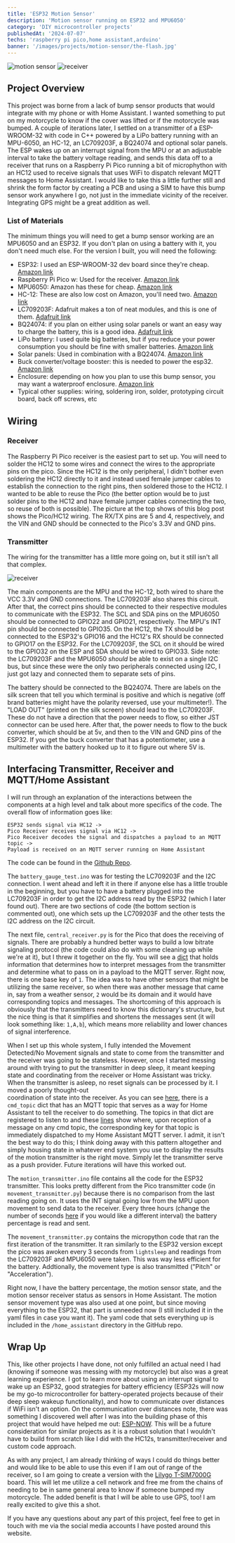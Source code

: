 ```yaml
---
title: 'ESP32 Motion Sensor'
description: 'Motion sensor running on ESP32 and MPU6050'
category: 'DIY microcontroller projects'
publishedAt: '2024-07-07'
techs: 'raspberry pi pico,home assistant,arduino'
banner: '/images/projects/motion-sensor/the-flash.jpg'
---
```


<div className='flex items-center'>
  <Img
    mdx
    publicId='/images/projects/motion-sensor/motion_sensor.jpg'
    alt='motion sensor'
    width={375}
    height={450}
  />
  <Img
    mdx
    publicId='/images/projects/motion-sensor/pico-receiver.jpg'
    alt='receiver'
    width={375}
    height={450}
  />
</div>

## Project Overview

This project was borne from a lack of bump sensor products that would integrate with my phone or with Home Assistant. I wanted something to put on my motorcycle to know if
the cover was lifted or if the motorcycle was bumped. A couple of iterations later, I settled on a transmitter of a ESP-WROOM-32 with code in C++ powered by a LiPo battery running with an MPU-6050, an HC-12, an LC709203F,
a BQ24074 and optional solar panels. The ESP wakes up on an interrupt signal from the MPU or at an adjustable interval to take the battery voltage reading, and sends this data off to a receiver that runs on a Raspberry Pi Pico
running a bit of microphython with an HC12 used to receive signals that uses WiFi to dispatch relevant MQTT messages to Home Assistant. I would like to take this a little further still and shrink the form factor by
creating a PCB and using a SIM to have this bump sensor work anywhere I go, not just in the immediate vicinity of the receiver. Integrating GPS might be a great addition as well.

### List of Materials

The minimum things you will need to get a bump sensor working are an MPU6050 and an ESP32. If you don't plan on using a battery with it, you don't need much else.
For the version I built, you will need the following:

- ESP32: I used an ESP-WROOM-32 dev board since they're cheap. [Amazon link](https://www.amazon.com/gp/product/B07WCG1PLV/ref=ppx_yo_dt_b_search_asin_image?ie=UTF8&th=1)
- Raspberry Pi Pico w: Used for the receiver. [Amazon link](https://www.amazon.com/dp/B09437S9X4?ref=nb_sb_ss_w_as-reorder_k1_1_9&amp=&crid=3ADO09OI5QC9G&amp=&sprefix=raspberry)
- MPU6050: Amazon has these for cheap. [Amazon link](https://www.amazon.com/gp/product/B00LP25V1A/ref=ppx_yo_dt_b_search_asin_title?ie=UTF8&th=1)
- HC-12: These are also low cost on Amazon, you'll need two. [Amazon link](https://amazon.com/HiLetgo-Wireless-Replace-Bluetooth-Antenna/dp/B01MYTE1XR/ref=sr_1_2?crid=1W0FLZCJLY6VT&dib=eyJ2IjoiMSJ9.6EYWDZ0oR60xKp7xyn0n5WZHpPUbhSlFDThiQnDsOLeZ2DI-DyXmwv3NdPkybFcJoBrjAmIezN2kZ151ODMUsLNRZOQWFR1zOmKsDTqIgSFPb8vQRD5KG4A6VdU7HIvGcjjKQWr8tSM2LXscaRtKyD8E0aywFx9dpJ8BGdkVoY3ax0r7xXRQXM09pjy7MAM81Ky7Xl9zI2vl6e1Qj5nvx0bvYqLnd-rnqa5BV6Ic1mWEebiEjT4uR5pyCpHyliZ6_mhhTmNffX6cuDsR0qviCoLr-0yL9r9ZcH8Xvn_I_6Q.Oi0OOzltM7nqz8G_hXdVOqD6MwD8MgiLOOXteE9iTZU&dib_tag=se&keywords=hc12&qid=1724699957&sprefix=hc12%2Caps%2C115&sr=8-2)
- LC709203F: Adafruit makes a ton of neat modules, and this is one of them. [Adafruit link](https://www.adafruit.com/product/4712)
- BQ24074: if you plan on either using solar panels or want an easy way to charge the battery, this is a good idea. [Adafruit link](https://www.adafruit.com/product/4755?gad_source=1&gclid=Cj0KCQjwrKu2BhDkARIsAD7GBosD9G0SplaXmfB-4p6MjDxxLmAb3Q-fm4WGqoM28mGtt_ind25ea8caAkumEALw_wcB)
- LiPo battery: I used quite big batteries, but if you reduce your power consumption you should be fine with smaller batteries. [Amazon link](https://www.adafruit.com/product/4755?gad_source=1&gclid=Cj0KCQjwrKu2BhDkARIsAD7GBosD9G0SplaXmfB-4p6MjDxxLmAb3Q-fm4WGqoM28mGtt_ind25ea8caAkumEALw_wcB)
- Solar panels: Used in combination with a BQ24074. [Amazon link](https://www.amazon.com/gp/product/B09ZL3F7CT/ref=ppx_yo_dt_b_search_asin_title?ie=UTF8&psc=1)
- Buck converter/voltage booster: this is needed to power the esp32. [Amazon link](https://www.amazon.com/dp/B07BNHR4HW?ref=ppx_yo2ov_dt_b_fed_asin_title)
- Enclosure: depending on how you plan to use this bump sensor, you may want a waterproof enclosure. [Amazon link](https://www.amazon.com/gp/product/B09CMJQ921/ref=ppx_yo_dt_b_search_asin_title?ie=UTF8&th=1)
- Typical other supplies: wiring, soldering iron, solder, prototyping circuit board, back off screws, etc

## Wiring

### Receiver

The Raspberry Pi Pico receiver is the easiest part to set up. You will need to solder the HC12 to some wires and connect the wires to the appropriate pins on the pico. Since the HC12 is the only peripheral, I didn't bother even soldering
the HC12 directly to it and instead used female jumper cables to establish the connection to the right pins, then soldered those to the HC12. I wanted to be able to reuse the Pico (the better option would be to just solder pins to the
HC12 and have female jumper cables connecting the two, so reuse of both is possible). The picture at the top shows of this blog post shows the Pico/HC12 wiring. The RX/TX pins are 5 and 4, respectively, and the VIN and GND
should be connected to the Pico's 3.3V and GND pins.

### Transmitter

The wiring for the transmitter has a little more going on, but it still isn't all that complex.

<Img
  mdx
  publicId='/images/projects/motion-sensor/motion_sensor.png'
  alt='receiver'
  width={800}
  height={550}
/>

The main components are the MPU and the HC-12, both wired to share the VCC 3.3V and GND connections. The LC709203F also shares this circuit. After that, the correct pins should be connected to their respective modules to
communicate with the ESP32. The SCL and SDA pins on the MPU6050 should be connected to GPIO22 and GPIO21, respectively. The MPU's INT pin should be connected to GPIO35. On the HC12, the TX should be connected to the
ESP32's GPIO16 and the HC12's RX should be connected to GPIO17 on the ESP32. For the LC709203F, the SCL on it should be wired to the GPIO32 on the ESP and SDA should be wired to GPIO33. Side note: the LC709203F and the MPU6050
_should_ be able to exist on a single I2C bus, but since these were the only two peripherals connected using I2C, I just got lazy and connected them to separate sets of pins.

The battery should be connected to the BQ24074. There are labels on the silk screen that tell you which terminal is positive and which is negative (off brand batteries might have the polarity reversed, use your multimeter!).
The "LOAD OUT" (printed on the silk screen) should lead to the LC709203F. These do not have a direction that the power needs to flow, so either JST connector can be used here. After that, the power needs to flow to the
buck converter, which should be at 5v, and then to the VIN and GND pins of the ESP32. If you get the buck converter that has a potentiometer, use a multimeter with the battery hooked up to it to figure out where 5V is.

## Interfacing Transmitter, Receiver and MQTT/Home Assistant

I will run through an explanation of the interactions between the components at a high level and talk about more specifics of the code. The overall flow of information goes like:

```
ESP32 sends signal via HC12 ->
Pico Receiver receives signal via HC12 ->
Pico Receiver decodes the signal and dispatches a payload to an MQTT topic ->
Payload is received on an MQTT server running on Home Assistant
```

The code can be found in the [Github Repo](https://github.com/emackinnon1/transmitter_receiver_hc_12).

The `battery_gauge_test.ino` was for testing the LC709203F and the I2C connection. I went ahead and left it in there if anyone else has a little trouble in the beginning, but you have to have a battery
plugged into the LC709203F in order to get the I2C address read by the ESP32 (which I later found out). There are two sections of code (the bottom section is commented out), one which sets up the LC709203F and the other
tests the I2C address on the I2C circuit.

The next file, `central_receiver.py` is for the Pico that does the receiving of signals. There are probably a hundred better ways to build a low bitrate signaling protocol (the code could also do with some cleaning up
while we're at it), but I threw it together on the fly. You will see a [dict](https://github.com/emackinnon1/transmitter_receiver_hc_12/blob/main/central_receiver.py#L18-L29) that holds information that determines
how to interpret messages from the transmitter and determine what to pass on in a payload to the MQTT server. Right now, there is one base key of `1`. The idea was to have other sensors that might be utilizing the
same receiver, so when there was another message that came in, say from a weather sensor, `2` would be its domain and it would have corresponding topics and messages. The shortcoming of this approach is obviously that
the transmitters need to know this dictionary's structure, but the nice thing is that it simplifies and shortens the messages sent (it will look something like: `1,A,b`), which means more reliability and lower chances
of signal interference.

When I set up this whole system, I fully intended the Movement Detected/No Movement signals and state to come from the transmitter and the receiver was going to be stateless. However, once I started messing around with trying to
put the transmitter in deep sleep, it meant keeping state and coordinating from the receiver or Home Assistant was tricky. When the transmitter is asleep, no reset signals can be processed by it. I moved a poorly thought-out  
coordination of state into the receiver. As you can see [here](https://github.com/emackinnon1/transmitter_receiver_hc_12/blob/main/central_receiver.py#L31-L33), there is a `cmd_topic` dict that has an MQTT topic that serves as
a way for Home Assistant to tell the receiver to do something. The topics in that dict are registered to listen to and these [lines](https://github.com/emackinnon1/transmitter_receiver_hc_12/blob/main/central_receiver.py#L62-L64)
show where, upon reception of a message on any cmd topic, the corresponding key for that topic is immediately dispatched to my Home Assistant MQTT server. I admit, it isn't the best way to do this; I think doing away with
this pattern altogether and simply housing state in whatever end system you use to display the results of the motion transmitter is the right move. Simply let the transmitter serve as a push provider. Future iterations will
have this worked out.

The `motion_transmitter.ino` file contains all the code for the ESP32 transmitter. This looks pretty different from the Pico transmitter code (in `movement_transmitter.py`) because there is no comparison from the last reading
going on. It uses the INT signal going low from the MPU upon movement to send data to the receiver. Every three hours (change the number of seconds [here](https://github.com/emackinnon1/transmitter_receiver_hc_12/blob/main/motion_transmitter.ino#L31)
if you would like a different interval) the battery percentage is read and sent.

The `movement_transmitter.py` contains the micropython code that ran the first iteration of the transmitter. It ran similarly to the ESP32 version except the pico was awoken every 3 seconds from `lightsleep` and readings from the
LC709203F and MPU6050 were taken. This was way less efficient for the battery. Addtionally, the movement type is also transmitted ("Pitch" or "Acceleration").

Right now, I have the battery percentage, the motion sensor state, and the motion sensor receiver status as sensors in Home Assistant. The motion sensor movement type was also used at one point, but since moving everything to
the ESP32, that part is unneeded now (I still included it in the yaml files in case you want it). The yaml code that sets everything up is included in the `/home_assistant` directory in the GitHub repo.

## Wrap Up

This, like other projects I have done, not only fulfilled an actual need I had (knowing if someone was messing with my motorcycle) but also was a great learning experience. I got to learn more about using an interrupt signal
to wake up an ESP32, good strategies for battery efficiency (ESP32s will now be my go-to microcontroller for battery-operated projects because of their deep sleep wakeup functionality), and how to communicate over distances
if WiFi isn't an option. On the communication over distances note, there was something I discovered well after I was into the building phase of this project that would have helped me out:
[ESP-NOW](https://randomnerdtutorials.com/esp-now-esp32-arduino-ide/). This will be a future consideration for similar projects as it is a robust solution that I wouldn't have to build from scratch like I did with the
HC12s, transmitter/receiver and custom code approach.

As with any project, I am already thinking of ways I could do things better and would like to be able to use this even if I am out of range of the receiver, so I am going to create a version with the
[Lilygo T-SIM7000G](https://www.lilygo.cc/products/t-sim7000g?srsltid=AfmBOopSajrMrj6fJ1umMDnZ3NmX0KUQpsPLoP-0Jpd3wPqS-r6rXfEx) board. This will let me utilize a cell network and free me from the chains of needing to be in
same general area to know if someone bumped my motorcycle. The added benefit is that I will be able to use GPS, too! I am really excited to give this a shot.

If you have any questions about any part of this project, feel free to get in touch with me via the social media accounts I have posted around this website.
